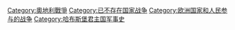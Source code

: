 [[Category:奧地利戰爭|Category:奧地利戰爭]]
[[Category:已不存在国家战争|Category:已不存在国家战争]]
[[Category:欧洲国家和人民参与的战争|Category:欧洲国家和人民参与的战争]]
[[Category:哈布斯堡君主国军事史|Category:哈布斯堡君主国军事史]]